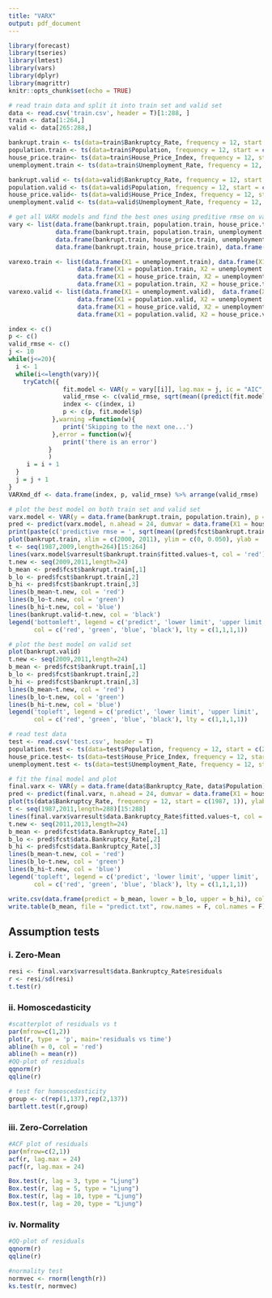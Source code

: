 ```yaml
---
title: "VARX"
output: pdf_document
---
```


```r
library(forecast)
library(tseries)
library(lmtest)
library(vars)
library(dplyr)
library(magrittr)
knitr::opts_chunk$set(echo = TRUE)
```


```r
# read train data and split it into train set and valid set
data <- read.csv('train.csv', header = T)[1:288, ]
train <- data[1:264,]
valid <- data[265:288,]

bankrupt.train <- ts(data=train$Bankruptcy_Rate, frequency = 12, start = c(1987, 1))
population.train <- ts(data=train$Population, frequency = 12, start = c(1987, 1))
house_price.train<- ts(data=train$House_Price_Index, frequency = 12, start = c(1987, 1))
unemployment.train <- ts(data=train$Unemployment_Rate, frequency = 12, start = c(1987, 1))

bankrupt.valid <- ts(data=valid$Bankruptcy_Rate, frequency = 12, start = c(2009, 1))
population.valid <- ts(data=valid$Population, frequency = 12, start = c(2009, 1))
house_price.valid<- ts(data=valid$House_Price_Index, frequency = 12, start = c(2009, 1))
unemployment.valid <- ts(data=valid$Unemployment_Rate, frequency = 12, start = c(2009, 1))
```

```r
# get all VARX models and find the best ones using preditive rmse on valid set
vary <- list(data.frame(bankrupt.train, population.train, house_price.train),
             data.frame(bankrupt.train, population.train, unemployment.train),
             data.frame(bankrupt.train, house_price.train, unemployment.train),
             data.frame(bankrupt.train, house_price.train), data.frame(bankrupt.train, population.train), data.frame(bankrupt.train, unemployment.train))

varexo.train <- list(data.frame(X1 = unemployment.train), data.frame(X1 = house_price.train), data.frame(X1 = population.train),
                   data.frame(X1 = population.train, X2 = unemployment.train),
                   data.frame(X1 = house_price.train, X2 = unemployment.train),
                   data.frame(X1 = population.train, X2 = house_price.train))
varexo.valid <- list(data.frame(X1 = unemployment.valid),  data.frame(X1 = house_price.valid), data.frame(X1 = population.valid),
                   data.frame(X1 = population.valid, X2 = unemployment.valid),
                   data.frame(X1 = house_price.valid, X2 = unemployment.valid),
                   data.frame(X1 = population.valid, X2 = house_price.valid))

index <- c()
p <- c()
valid_rmse <- c()
j <- 10
while(j<=20){
  i <- 1
  while(i<=length(vary)){
    tryCatch({
               fit.model <- VAR(y = vary[[i]], lag.max = j, ic = "AIC", exogen = varexo.train[[i]])
               valid_rmse <- c(valid_rmse, sqrt(mean((predict(fit.model, n.ahead = 24, dumvar = varexo.valid[[i]])$fcst$bankrupt.train[,1] - bankrupt.valid)^2)))
               index <- c(index, i)
               p <- c(p, fit.model$p)
            },warning =function(w){
               print('Skipping to the next one...')
            },error = function(w){
               print('there is an error')
           }
           )
     i = i + 1
  }
  j = j + 1
}
VARXmd_df <- data.frame(index, p, valid_rmse) %>% arrange(valid_rmse)
```

```r
# plot the best model on both train set and valid set
varx.model <- VAR(y = data.frame(bankrupt.train, population.train), p = 14, exogen = data.frame(X1 = house_price.train, X2 = unemployment.train))
pred <- predict(varx.model, n.ahead = 24, dumvar = data.frame(X1 = house_price.valid, X2 = unemployment.valid))
print(paste(c('predictive rmse = ', sqrt(mean((pred$fcst$bankrupt.train[,1] - bankrupt.valid)^2))),  sep = '', collapse = ''))
plot(bankrupt.train, xlim = c(2000, 2011), ylim = c(0, 0.050), ylab = 'Bankruptcy_Rate', main='best VARX model trained on the training set')
t <- seq(1987,2009,length=264)[15:264]
lines(varx.model$varresult$bankrupt.train$fitted.values~t, col = 'red')
t.new <- seq(2009,2011,length=24)
b_mean <- pred$fcst$bankrupt.train[,1]
b_lo <- pred$fcst$bankrupt.train[,2]
b_hi <- pred$fcst$bankrupt.train[,3]
lines(b_mean~t.new, col = 'red')
lines(b_lo~t.new, col = 'green')
lines(b_hi~t.new, col = 'blue')
lines(bankrupt.valid~t.new, col = 'black')
legend('bottomleft', legend = c('predict', 'lower limit', 'upper limit', 'observed'), 
       col = c('red', 'green', 'blue', 'black'), lty = c(1,1,1,1))

```

```r
# plot the best model on valid set
plot(bankrupt.valid)
t.new <- seq(2009,2011,length=24)
b_mean <- pred$fcst$bankrupt.train[,1]
b_lo <- pred$fcst$bankrupt.train[,2]
b_hi <- pred$fcst$bankrupt.train[,3]
lines(b_mean~t.new, col = 'red')
lines(b_lo~t.new, col = 'green')
lines(b_hi~t.new, col = 'blue')
legend('topleft', legend = c('predict', 'lower limit', 'upper limit', 'observed'), 
       col = c('red', 'green', 'blue', 'black'), lty = c(1,1,1,1))
```

```r
# read test data
test <- read.csv('test.csv', header = T)
population.test <- ts(data=test$Population, frequency = 12, start = c(2011, 1))
house_price.test<- ts(data=test$House_Price_Index, frequency = 12, start = c(2011, 1))
unemployment.test <- ts(data=test$Unemployment_Rate, frequency = 12, start = c(2011, 1))
```

```r
# fit the final model and plot
final.varx <- VAR(y = data.frame(data$Bankruptcy_Rate, data$Population), p = 14, exogen = data.frame(X1 = data$House_Price_Index, X2 = data$Unemployment_Rate))
pred <- predict(final.varx, n.ahead = 24, dumvar = data.frame(X1 = house_price.test, X2 = unemployment.test))
plot(ts(data$Bankruptcy_Rate, frequency = 12, start = c(1987, 1)), ylab = 'Bankruptcy_Rate', xlim = c(2000, 2013),  main='best VARX model trained on the whole data set')
t <- seq(1987,2011,length=288)[15:288]
lines(final.varx$varresult$data.Bankruptcy_Rate$fitted.values~t, col = 'red')
t.new <- seq(2011,2013,length=24)
b_mean <- pred$fcst$data.Bankruptcy_Rate[,1]
b_lo <- pred$fcst$data.Bankruptcy_Rate[,2]
b_hi <- pred$fcst$data.Bankruptcy_Rate[,3]
lines(b_mean~t.new, col = 'red')
lines(b_lo~t.new, col = 'green')
lines(b_hi~t.new, col = 'blue')
legend('topleft', legend = c('predict', 'lower limit', 'upper limit', 'observed'), 
       col = c('red', 'green', 'blue', 'black'), lty = c(1,1,1,1))
```

```r
write.csv(data.frame(predict = b_mean, lower = b_lo, upper = b_hi), col.names = True, file = "tabular.csv")
write.table(b_mean, file = "predict.txt", row.names = F, col.names = F)
```

## Assumption tests

### i. Zero-Mean

```r
resi <- final.varx$varresult$data.Bankruptcy_Rate$residuals
r <- resi/sd(resi)
t.test(r)
```

### ii. Homoscedasticity

```r
#scatterplot of residuals vs t
par(mfrow=c(1,2))
plot(r, type = 'p', main='residuals vs time')
abline(h = 0, col = 'red')
abline(h = mean(r))
#QQ-plot of residuals
qqnorm(r)
qqline(r)
```

```r
# test for homoscedasticity
group <- c(rep(1,137),rep(2,137))
bartlett.test(r,group)
```

### iii. Zero-Correlation

```r
#ACF plot of residuals
par(mfrow=c(2,1))
acf(r, lag.max = 24)
pacf(r, lag.max = 24)
```

```r
Box.test(r, lag = 3, type = "Ljung")
Box.test(r, lag = 5, type = "Ljung")
Box.test(r, lag = 10, type = "Ljung")
Box.test(r, lag = 20, type = "Ljung")
```

### iv. Normality

```r
#QQ-plot of residuals
qqnorm(r)
qqline(r)
```

```r
#normality test
normvec <- rnorm(length(r))
ks.test(r, normvec)
```


